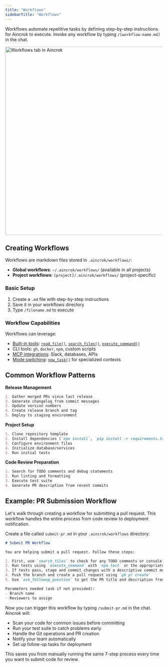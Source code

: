 ```yaml
---
title: "Workflows"
sidebarTitle: "Workflows"
---
```


Workflows automate repetitive tasks by defining step-by-step instructions for Aincrok to execute. Invoke any workflow by typing `/[workflow-name.md]` in the chat.

<img src="/docs/img/slash-commands/workflows.png" alt="Workflows tab in Aincrok" width="600" />

## Creating Workflows

Workflows are markdown files stored in `.aincrok/workflows/`:
- **Global workflows**: `~/.aincrok/workflows/` (available in all projects)
- **Project workflows**: `[project]/.aincrok/workflows/` (project-specific)

### Basic Setup

1. Create a `.md` file with step-by-step instructions
2. Save it in your workflows directory
3. Type `/filename.md` to execute

### Workflow Capabilities

Workflows can leverage:
- [Built-in tools](/features/tools/tool-use-overview): [`read_file()`](/features/tools/read-file), [`search_files()`](/features/tools/search-files), [`execute_command()`](/features/tools/execute-command)
- CLI tools: `gh`, `docker`, `npm`, custom scripts
- [MCP integrations](/features/mcp/overview): Slack, databases, APIs
- [Mode switching](/basic-usage/using-modes): [`new_task()`](/features/tools/new-task) for specialized contexts

## Common Workflow Patterns

**Release Management**
```markdown
1. Gather merged PRs since last release
2. Generate changelog from commit messages
3. Update version numbers
4. Create release branch and tag
5. Deploy to staging environment
```

**Project Setup**
```markdown
1. Clone repository template
2. Install dependencies (`npm install`, `pip install -r requirements.txt`)
3. Configure environment files
4. Initialize database/services
5. Run initial tests
```

**Code Review Preparation**
```markdown
1. Search for TODO comments and debug statements
2. Run linting and formatting
3. Execute test suite
4. Generate PR description from recent commits
```

## Example: PR Submission Workflow

Let's walk through creating a workflow for submitting a pull request. This workflow handles the entire process from code review to deployment notification.

Create a file called `submit-pr.md` in your `.aincrok/workflows` directory:

```markdown
# Submit PR Workflow

You are helping submit a pull request. Follow these steps:

1. First, use `search_files` to check for any TODO comments or console.log statements that shouldn't be committed
2. Run tests using `execute_command` with `npm test` or the appropriate test command
3. If tests pass, stage and commit changes with a descriptive commit message
4. Push the branch and create a pull request using `gh pr create`
5. Use `ask_followup_question` to get the PR title and description from the user

Parameters needed (ask if not provided):
- Branch name
- Reviewers to assign
```

Now you can trigger this workflow by typing `/submit-pr.md` in the chat. Aincrok will:

- Scan your code for common issues before committing
- Run your test suite to catch problems early
- Handle the Git operations and PR creation
- Notify your team automatically
- Set up follow-up tasks for deployment

This saves you from manually running the same 7-step process every time you want to submit code for review.
